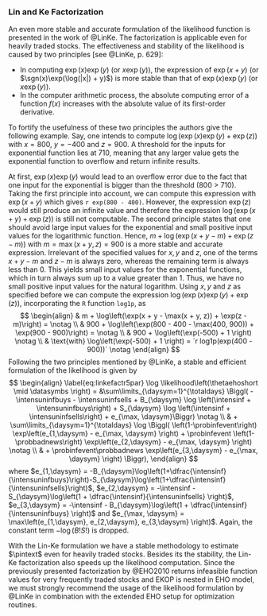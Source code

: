 ### Lin and Ke Factorization

An even more stable and accurate formulation of the likelihood function is presented in the
work of @LinKe.
The factorization is applicable even for heavily traded stocks.
The effectiveness and stability of the likelihood is caused by two
principles [see @LinKe, p. 629]:

* In computing $\exp(x)\exp(y)$ (or $x\exp(y)$), the expression of
  $\exp(x + y)$ (or $\sgn(x)\exp(\log(|x|) + y)$) is more stable than
  that of $\exp(x)\exp(y)$ (or $x\exp(y)$).
* In the computer arithmetic process, the absolute computing error of
  a function $f(x)$ increases with the absolute value of its first-order
  derivative.

To fortify the usefulness of these two principles the authors give the following example.
Say, one intends to compute $\log\left(\exp(x)\exp(y) + \exp(z)\right)$
with $x = 800$, $y = -400$ and $z = 900$.
A threshold for the inputs for exponential function lies at 710, meaning
that any larger value gets the exponential function to overflow and return
infinite results.

At first, $\exp(x)\exp(y)$ would lead to an overflow error due to the fact that one input for
the exponential is bigger than the threshold (800 > 710).
Taking the first principle into account, we can compute this expression with
$\exp(x + y)$ which gives `r exp(800 - 400)`.
However, the expression $\exp(z)$ would still produce an infinite value and therefore
the expression  $\log\left(\exp(x + y) + \exp(z)\right)$ is still not computable.
The second principle states that one should avoid large input values for the exponential
and small positive input values for the logarithmic function.
Hence, $m + \log\left(\exp(x + y - m) + \exp(z - m)\right)$ with $m = \max(x + y, z) = 900$
is a more stable and accurate expression.
Irrelevant of the specified values for $x,y$ and $z$, one of the terms $x + y - m$ and $z - m$
is always zero, whereas the remaining term is always less than 0.
This yields small input values for the exponential functions, 
which in turn always sum up to a value greater than 1. 
Thus, we have no small positive input values for the natural logarithm.
Using $x,y$ and $z$ as specified before we can compute the expression
$\log\left(\exp(x)\exp(y) + \exp(z)\right)$, incorporating the `R` function
`log1p`, as
$$
\begin{align}
  & m + \log\left(\exp(x + y - \max(x + y, z)) + \exp(z - m)\right) = \notag \\
  & 900 + \log\left(\exp(800 - 400 - \max(400, 900)) + \exp(900 - 900)\right) = \notag \\
  & 900 + \log\left(\exp(-500) + 1 \right) \notag \\
  & \text{with} \log\left(\exp(-500) + 1 \right) = `r log1p(exp(400 - 900))` \notag
\end{align}
$$
Following the two principles mentioned by @LinKe, a stable and efficient
formulation of the likelihood is given by
$$
\begin{align}
  \label{eq:linkefactr5par}
  \log \likelihood\left(\thetaehoshort \mid \datasymbs \right) =
  &\sum\limits_{\daysym=1}^{\totaldays} \Biggl( -\intensuninfbuys - \intensuninfsells +
    B_{\daysym} \log \left(\intensinf + \intensuninfbuys\right) +
    S_{\daysym} \log \left(\intensinf + \intensuninfsells\right) +
    e_{\max, \daysym}\Biggr) \notag \\
  & + \sum\limits_{\daysym=1}^{\totaldays}
  \log \Biggl( \left(1-\probinfevent\right) \exp\left(e_{1,\daysym} - e_{\max, \daysym} \right)
  + \probinfevent \left(1-\probbadnews\right)  \exp\left(e_{2,\daysym} - e_{\max, \daysym} \right) \notag \\
  & + \probinfevent\probbadnews \exp\left(e_{3,\daysym} - e_{\max, \daysym} \right)  \Biggr),
\end{align}
$$
where $e_{1,\daysym} = -B_{\daysym}\log\left(1+\dfrac{\intensinf}{\intensuninfbuys}\right)-S_{\daysym}\log\left(1+\dfrac{\intensinf}{\intensuninfsells}\right)$, 
$e_{2,\daysym} = -\intensinf - S_{\daysym}\log\left(1 + \dfrac{\intensinf}{\intensuninfsells} \right)$, 
$e_{3,\daysym} = -\intensinf - B_{\daysym}\log\left(1 + \dfrac{\intensinf}{\intensuninfbuys} \right)$ and
$e_{\max, \daysym} = \max\left(e_{1,\daysym}, e_{2,\daysym}, e_{3,\daysym} \right)$.
Again, the constant term $-\log(B!S!)$ is dropped.

<!-- We can transfer the -->
<!-- stable likelihood formulation to the EKOP model as -->
<!-- $$ -->
<!-- \begin{align} -->
<!--   \label{eq:linkefactr4par} -->
<!--   \log \likelihood\left(\thetaehoshort \mid \datasymbs \right) = -->
<!--   &\sum\limits_{\daysym=1}^{\totaldays} \Biggl( -2\intensuninf + -->
<!--     \left(B_{\daysym} + S_{\daysym}\right) \log \left(\intensinf + \intensuninf\right) + -->
<!--     e_{\max, i}\Biggr) \notag \\ -->
<!--   & + \sum\limits_{\daysym=1}^{\totaldays} -->
<!--   \log \Biggl( \left(1-\probinfevent\right) \exp\left(e_{1,\daysym} - e_{\max, \daysym} \right) -->
<!--   + \probinfevent \left(1-\probbadnews\right)  \exp\left(e_{2,\daysym} - e_{\max, \daysym} \right) \notag \\ -->
<!--   & + \probinfevent\probbadnews \exp\left(e_{3,\daysym} - e_{\max, \daysym} \right)  \Biggr), -->
<!-- \end{align} -->
<!-- $$ -->
<!-- where $e_{1,\daysym} = -\left(B_{\daysym} + S_{\daysym} \right) \log\left(1 + \dfrac{\intensinf}{\intensuninf} \right)$, $e_{2,\daysym} = -\intensinf - S_{\daysym}\log\left(1 + \dfrac{\intensinf}{\intensuninf} \right)$, $e_{3,\daysym} = -\intensinf - B_{\daysym}\log\left(1 + \dfrac{\intensinf}{\intensuninf} \right)$ and $e_{\max, \daysym} = \max\left(e_{1,\daysym}, e_{2,\daysym}, e_{3,\daysym} \right)$. -->

With the Lin-Ke formulation we have a stable methodology to estimate $\pintext$ even for heavily traded stocks.
Besides its the stability, the Lin-Ke factorization also speeds up the likelihood computation.
Since the previously presented factorization by @EHO2010 returns infeasible function values for very frequently traded stocks
and EKOP is nested in EHO model,
we must strongly recommend the usage of the likelihood formulation by @LinKe in combination with the extended EHO setup
for optimization routines. 